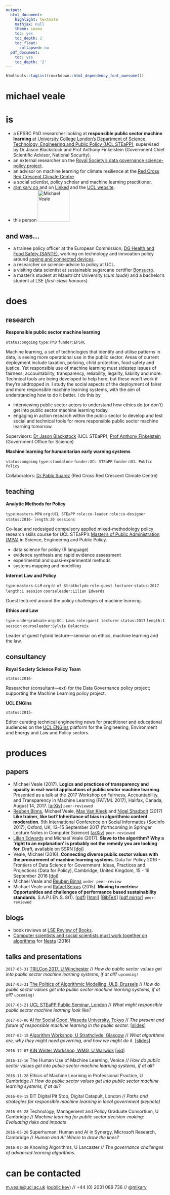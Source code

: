 ```yaml
---
output:
  html_document:
    highlight: textmate
    mathjax: null
    theme: cosmo
    toc: yes
    toc_depth: 2
    toc_float:
      collapsed: no
  pdf_document:
    toc: yes
    toc_depth: '2'
---
```


```r
htmltools::tagList(rmarkdown::html_dependency_font_awesome())
```

# **michael veale**

# **is**
- a EPSRC PhD researcher looking at **responsible public sector machine learning** at [University College London's Department of Science, Technology, Engineering and Public Policy (UCL STEaPP)](https://www.ucl.ac.uk/steapp), supervised by Dr Jason Blackstock and Prof Anthony Finkelstein (Government Chief Scientific Advisor, National Security).
- an external researcher on the [Royal Society's data governance science-policy project](https://royalsociety.org/topics-policy/projects/data-governance/).
- an advisor on machine learning for climate resilience at the [Red Cross Red Crescent Climate Centre](http://www.climatecentre.org).
- a social scientist, policy scholar and machine learning practitioner.
- [\@mikarv on <i class="fa fa-twitter"></i>](http://twitter.com/mikarv) and on [Linked<i class="fa fa-linkedin-square"></i>](https://www.linkedin.com/in/mveale) and the [UCL website](http://www.ucl.ac.uk/steapp/people/veale).
- this person <i class="fa fa-long-arrow-right"></i> <img src="img/mv.png" alt="Michael Veale" style="width: 100px;"/>

## and was...
- a trainee policy officer at the European Commission, [DG Health and Food Safety (SANTE)](http://ec.europa.eu/dgs/health_food-safety/), working on technology and innvoation policy around [ageing and connected devices](https://ec.europa.eu/eip/ageing/).
- a researcher on science-advice to policy at UCL.
- a visiting data scientist at sustainable sugarcane certifier [Bonsucro](http://bonsucro.com).
- a master's student at Maastricht University (*cum laude*) and a bachelor's student at LSE (*first-class honours*)

# **does**
## research

**Responsible public sector machine learning**

`status:ongoing` `type:PhD` `funder:EPSRC`

Machine learning, a set of technologies that identify and utilise patterns in data, is seeing more operational use in the public sector. Areas of current deployment include taxation, policing, child protection, food safety and justice. Yet responsible use of machine learning must sidestep issues of fairness, accountability, transparency, reliability, legality, liability and more. Technical tools are being developed to help here, but these won't work if they're airdropped in. I study the social aspects of the deployment of fairer and more responsible machine learning systems, with the aim of understanding how to do it better. I do this by

- interviewing public sector actors to understand how ethics do (or don't) get into public sector machine learning today.
- engaging in action research within the public sector to develop and test social and technical tools for more responsible public sector machine learning tomorrow.

Supervisors: [Dr Jason Blackstock](https://www.ucl.ac.uk/steapp/people/blackstock) (UCL STEaPP), [Prof Anthony Finkelstein](http://www0.cs.ucl.ac.uk/staff/A.Finkelstein/profile.html) (Government Office for Science)


**Machine learning for humanitarian early warning systems**

`status:ongoing` `type:standalone` `funder:UCL STEaPP` `funder:UCL Public Policy`

Collaborators: [Dr Pablo Suarez](http://www.climatecentre.org/about-us/our-people) (Red Cross Red Crescent Climate Centre)


## teaching

**Analytic Methods for Policy** 

`type:masters-MPA` `org:UCL STEaPP` `role:co-leader` `role:co-designer` `status:2016-` `length:20 sessions`

Co-lead and redesiged compulsory applied mixed-methodology policy research skills course for UCL STEaPP's [Master's of Public Administration (MPA)](https://www.ucl.ac.uk/steapp/study/masters) in Science, Engineering and Public Policy.

- data science for policy (R language)
- evidence synthesis and rapid evidence assessment
- experimental and quasi-experimental methods
- systems mapping and modelling

**Internet Law and Policy**

`type:masters-LLM` `org:U of Strathclyde` `role:guest lecturer` `status:2017` `length:1 session` `courseleader:Lilian Edwards`

Guest lectured around the policy challenges of machine learning.

**Ethics and Law**

`type:undergraduate` `org:UCL Laws` `role:guest lecturer` `status:2017` `length:1 session` `courseleader:Sylvie Delacroix`

Leader of guest hybrid lecture—seminar on ethics, machine learning and the law.

## consultancy

**Royal Society Science Policy Team**

`status:2016-`

Researcher (consultant—ext) for the Data Governance policy project; supporting the Machine Learning policy project.

**UCL ENGins**

`status:2015-`

Editor curating technical engineering news for practitioner and educational audiences on the [UCL ENGins](http://uclengins.org) platform for the Engineering, Environment and Energy and Law and Policy sectors.

# **produces**
## papers

- Michael Veale (2017). **Logics and practices of transparency and opacity in real-world applications of public sector machine learning**. Presented as a talk at the 2017 Workshop on Fairness, Accountability, and Transparency in Machine Learning (FAT/ML 2017), Halifax, Canada, August 14, 2017. [[arXiv](https://arxiv.org/abs/1706.09249)] `peer-reviewed`
- [Reuben Binns](http://www.reubenbinns.com), Michael Veale, [Max Van Kleek](http://hip.cat) and [Nigel Shadbolt](https://en.wikipedia.org/wiki/Nigel_Shadbolt) (2017) **Like trainer, like bot? Inheritance of bias in algorithmic content moderation**. 9th International Conference on Social Informatics (SocInfo 2017), Oxford, UK, 13--15 September 2017 (forthcoming in Springer Lecture Notes in Computer Science)  [[arXiv](https://arxiv.org/abs/1707.01477)] `peer-reviewed`
- [Lilian Edwards](https://www.strath.ac.uk/staff/edwardslilianprof/) and Michael Veale (2017). **Slave to the algorithm? Why a ‘right to an explanation’ is probably not the remedy you are looking for**. Draft, available on SSRN [[doi](https://doi.org/10.2139/ssrn.2972855)]
- Veale, Michael (2016). **Connecting diverse public sector values with the procurement of machine learning systems**.  Data for Policy 2016 - Frontiers of Data Science for Government: Ideas, Practices and Projections (Data for Policy), Cambridge, United Kingdom, 15 - 16 September 2016 [[doi](https://doi.org/10.5281/zenodo.571786)]
- Michael Veale and [Reuben Binns](http://www.reubenbinns.com) `under peer-review`
- Michael Veale and [Rafael Seixas](http://www.bonsucro.com/en/team/) (2015). **Moving to metrics: Opportunities and challenges of performance based sustainability standards**. S.A.P.I.EN.S. 8(1). [[pdf](https://sapiens.revues.org/pdf/1713)] [[html](https://sapiens.revues.org/1713)] [[BibTeX](./x/2015vealeseixas.bib)] [[pdf mirror](./x/2015vealeseixas.pdf)] `peer-reviewed`


## blogs
- book reviews at [LSE Review of Books](http://blogs.lse.ac.uk/lsereviewofbooks/category/book-reviewers/michael-veale/).
- [Computer scientists and social scientists must work together on algorithms](http://www.nesta.org.uk/blog/shadow-smart-machine-computer-scientists-and-social-scientists-must-work-together-algorithms) for [Nesta](http://www.nesta.org.uk) (2016)

## talks and presentations

`2017-03-31` [TRILCon 2017, U  Winchester](http://www.winchester.ac.uk/academicdepartments/Law/Centre%20for%20Information%20Rights/Pages/-TRILCon17.aspx) // *How do public sector values get into public sector machine learning systems, if at all?* `upcoming!`

`2017-03-31` [The Politics of Algorithmic Modelling, ULB, Brussels](http://www.crids.eu/fichiers/politique-de-la-modelisation-algorithmique-programme) // *How do public sector values get into public sector machine learning systems, if at all?* `upcoming!`

`2017-03-21` [UCL STEaPP Public Seminar, London](https://www.ucl.ac.uk/steapp/news-and-events) // *What might responsible public sector machine learning look like?* 

`2017-03-06` [AI for Social Good, Waseda University, Tokyo](https://www.digitalasiahub.org/2017/02/27/ai-in-asia-ai-for-social-good/) // *The present and future of responsible machine learning in the public sector.* [[slides](https://www.dropbox.com/s/8ty3krzo1b0pyow/mveale_waseda_presentation.pdf?dl=0)]

`2017-02-15` [Algorithm Workshop, U Strathclyde, Glasgow](https://www.strath.ac.uk/humanities/lawschool/newsevents/algorithmworkshopfebruary2017/) // *What algorithms are, why they might need governing, and how we might do it.* [[slides](https://www.dropbox.com/s/vit0j2qlmx55qtb/strathclyde_algorithms_mveale%20%28smaller%29.pdf?dl=0)]

`2016-12-07` [KIN Winter Workshop, WMG, U Warwick](http://www.ki-network.org/jm/membership) [[vid](http://podcasts.ki-network.org/2016-4/veale.mp4)]

`2016-12-16` The Human Use of Machine Learning, Venice // *How do public sector values get into public sector machine learning systems, if at all?*

`2016-11-28` Ethics of Machine Learning in Professional Practice, U Cambridge // *How do public sector values get into public sector machine learning systems, if at all?*

`2016-09-15` EIT Digital Pit Stop, Digital Catapult, London // *Paths and strategies for responsible machine learning in local government (keynote)*

`2016-06-28` Technology, Management and Policy Graduate Consortium, U Cambridge // *Machine learning for public sector decision-making: Evaluating risks and impacts*

`2016-05-26` Superhuman: Human and AI in Synergy, Microsoft Research, Cambridge // *Human and AI: Where to draw the lines?*

`2016-03-30` Knowing Algorithms, U Lancaster // *The governance challenges of advanced learning algorithms*.

# **can be contacted**

[m.veale@ucl.ac.uk](mailto:m.veale@ucl.ac.uk) ([public key](https://keybase.io/mrv)) // +44 (0) 2031 089 736 // @[mikarv](www.twitter.com/mikarv)
